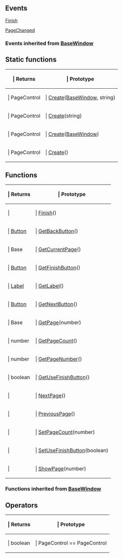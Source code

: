==Events==

{{Lua/Events_Prefix}}

[[Lua/Client/PageControl/Events/Finish|Finish]]

[[Lua/Client/PageControl/Events/PageChanged|PageChanged]]

===Events inherited from [[Lua/Client/BaseWindow|BaseWindow]]===

{{Lua/Client/BaseWindow/Events}}

{{Lua/Events_Suffix}}

==Static functions==

{{Lua/Table_Prefix}}
{| {{Lua/Table_Header}}
!{{Lua/Column_Style/Returns_List}} | Returns
!{{Lua/Column_Style/Prototype_List}} | Prototype
|-
|{{Lua/Cell_Style/Returns_List}} | PageControl
|{{Lua/Cell_Style/Prototype_List}} | [[Lua/Client/PageControl/Static Functions/Create|Create]]([[Lua/Client/BaseWindow|BaseWindow]], string)
|-
|{{Lua/Cell_Style/Returns_List}} | PageControl
|{{Lua/Cell_Style/Prototype_List}} | [[Lua/Client/PageControl/Static Functions/Create|Create]](string)
|-
|{{Lua/Cell_Style/Returns_List}} | PageControl
|{{Lua/Cell_Style/Prototype_List}} | [[Lua/Client/PageControl/Static Functions/Create|Create]]([[Lua/Client/BaseWindow|BaseWindow]])
|-
|{{Lua/Cell_Style/Returns_List}} | PageControl
|{{Lua/Cell_Style/Prototype_List}} | [[Lua/Client/PageControl/Static Functions/Create|Create]]()
|} {{Lua/Table_Suffix}}

==Functions==

{{Lua/Table_Prefix}}
{| {{Lua/Table_Header}}
!{{Lua/Column_Style/Returns_List}} | Returns
!{{Lua/Column_Style/Prototype_List}} | Prototype
|-
|{{Lua/Cell_Style/Returns_List}} | 
|{{Lua/Cell_Style/Prototype_List}} | [[Lua/Client/PageControl/Functions/Finish|Finish]]()
|-
|{{Lua/Cell_Style/Returns_List}} | [[Lua/Client/Button|Button]]
|{{Lua/Cell_Style/Prototype_List}} | [[Lua/Client/PageControl/Functions/GetBackButton|GetBackButton]]()
|-
|{{Lua/Cell_Style/Returns_List}} | Base
|{{Lua/Cell_Style/Prototype_List}} | [[Lua/Client/PageControl/Functions/GetCurrentPage|GetCurrentPage]]()
|-
|{{Lua/Cell_Style/Returns_List}} | [[Lua/Client/Button|Button]]
|{{Lua/Cell_Style/Prototype_List}} | [[Lua/Client/PageControl/Functions/GetFinishButton|GetFinishButton]]()
|-
|{{Lua/Cell_Style/Returns_List}} | [[Lua/Client/Label|Label]]
|{{Lua/Cell_Style/Prototype_List}} | [[Lua/Client/PageControl/Functions/GetLabel|GetLabel]]()
|-
|{{Lua/Cell_Style/Returns_List}} | [[Lua/Client/Button|Button]]
|{{Lua/Cell_Style/Prototype_List}} | [[Lua/Client/PageControl/Functions/GetNextButton|GetNextButton]]()
|-
|{{Lua/Cell_Style/Returns_List}} | Base
|{{Lua/Cell_Style/Prototype_List}} | [[Lua/Client/PageControl/Functions/GetPage|GetPage]](number)
|-
|{{Lua/Cell_Style/Returns_List}} | number
|{{Lua/Cell_Style/Prototype_List}} | [[Lua/Client/PageControl/Functions/GetPageCount|GetPageCount]]()
|-
|{{Lua/Cell_Style/Returns_List}} | number
|{{Lua/Cell_Style/Prototype_List}} | [[Lua/Client/PageControl/Functions/GetPageNumber|GetPageNumber]]()
|-
|{{Lua/Cell_Style/Returns_List}} | boolean
|{{Lua/Cell_Style/Prototype_List}} | [[Lua/Client/PageControl/Functions/GetUseFinishButton|GetUseFinishButton]]()
|-
|{{Lua/Cell_Style/Returns_List}} | 
|{{Lua/Cell_Style/Prototype_List}} | [[Lua/Client/PageControl/Functions/NextPage|NextPage]]()
|-
|{{Lua/Cell_Style/Returns_List}} | 
|{{Lua/Cell_Style/Prototype_List}} | [[Lua/Client/PageControl/Functions/PreviousPage|PreviousPage]]()
|-
|{{Lua/Cell_Style/Returns_List}} | 
|{{Lua/Cell_Style/Prototype_List}} | [[Lua/Client/PageControl/Functions/SetPageCount|SetPageCount]](number)
|-
|{{Lua/Cell_Style/Returns_List}} | 
|{{Lua/Cell_Style/Prototype_List}} | [[Lua/Client/PageControl/Functions/SetUseFinishButton|SetUseFinishButton]](boolean)
|-
|{{Lua/Cell_Style/Returns_List}} | 
|{{Lua/Cell_Style/Prototype_List}} | [[Lua/Client/PageControl/Functions/ShowPage|ShowPage]](number)
|} {{Lua/Table_Suffix}}

===Functions inherited from [[Lua/Client/BaseWindow|BaseWindow]]===

{{Lua/Client/BaseWindow/Functions}}

==Operators==

{{Lua/Table_Prefix}}
{| {{Lua/Table_Header}}
!{{Lua/Column_Style/Returns_List}} | Returns
!{{Lua/Column_Style/Prototype_List}} | Prototype
|-
|{{Lua/Cell_Style/Returns_List}} | boolean
|{{Lua/Cell_Style/Prototype_List}} | PageControl == PageControl
|} {{Lua/Table_Suffix}}